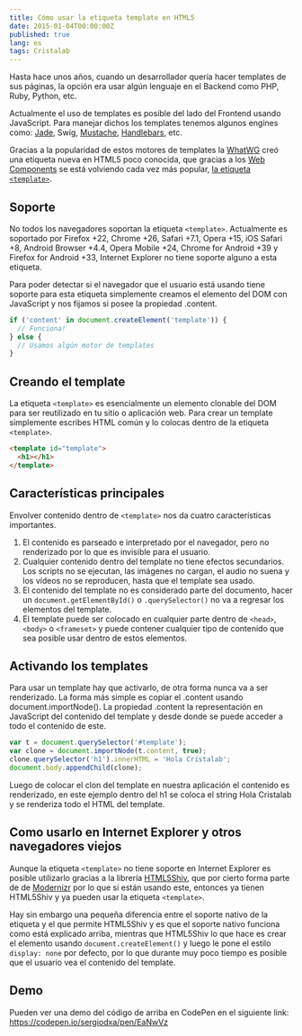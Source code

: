 ```yaml
---
title: Cómo usar la etiqueta template en HTML5
date: 2015-01-04T00:00:00Z
published: true
lang: es
tags: Cristalab
---
```


Hasta hace unos años, cuando un desarrollador quería hacer templates de sus páginas, la opción era usar algún lenguaje en el Backend como PHP, Ruby, Python, etc.

Actualmente el uso de templates es posible del lado del Frontend usando JavaScript. Para manejar dichos los templates tenemos algunos engines como: [Jade](https://jade-lang.com/), Swig, [Mustache](https://mustache.github.io/), [Handlebars](https://handlebarsjs.com/), etc.

Gracias a la popularidad de estos motores de templates la [WhatWG](https://whatwg.org/) creó una etiqueta nueva en HTML5 poco conocida, que gracias a los [Web Components](https://webcomponents.org/) se está volviendo cada vez más popular, [la etiqueta `<template>`](https://www.whatwg.org/specs/web-apps/current-work/multipage/scripting-1.html#the-template-element).

## Soporte

No todos los navegadores soportan la etiqueta `<template>`. Actualmente es soportado por Firefox +22, Chrome +26, Safari +7.1, Opera +15, iOS Safari +8, Android Browser +4.4, Opera Mobile +24, Chrome for Android +39 y Firefox for Android +33, Internet Explorer no tiene soporte alguno a esta etiqueta.

Para poder detectar si el navegador que el usuario está usando tiene soporte para esta etiqueta simplemente creamos el elemento del DOM con JavaScript y nos fijamos si posee la propiedad .content.

```js
if ('content' in document.createElement('template')) {
  // Funciona!
} else {
  // Usamos algún motor de templates
}
```

## Creando el template

La etiqueta `<template>` es esencialmente un elemento clonable del DOM para ser reutilizado en tu sitio o aplicación web. Para crear un template simplemente escribes HTML común y lo colocas dentro de la etiqueta `<template>`.

```html
<template id="template">
  <h1></h1>
</template>
```

## Características principales

Envolver contenido dentro de `<template>` nos da cuatro características importantes.

1. El contenido es parseado e interpretado por el navegador, pero no renderizado por lo que es invisible para el usuario.
2. Cualquier contenido dentro del template no tiene efectos secundarios. Los scripts no se ejecutan, las imágenes no cargan, el audio no suena y los vídeos no se reproducen, hasta que el template sea usado.
3. El contenido del template no es considerado parte del documento, hacer un `document.getElementById()` o `.querySelector()` no va a regresar los elementos del template.
4. El template puede ser colocado en cualquier parte dentro de `<head>`, `<body>` o `<frameset>` y puede contener cualquier tipo de contenido que sea posible usar dentro de estos elementos.


## Activando los templates

Para usar un template hay que activarlo, de otra forma nunca va a ser renderizado. La forma más simple es copiar el .content usando document.importNode(). La propiedad .content la representación en JavaScript del contenido del template y desde donde se puede acceder a todo el contenido de este.

```js
var t = document.querySelector('#template');
var clone = document.importNode(t.content, true);
clone.querySelector('h1').innerHTML = 'Hola Cristalab';
document.body.appendChild(clone);
```

Luego de colocar el clon del template en nuestra aplicación el contenido es renderizado, en este ejemplo dentro del h1 se coloca el string Hola Cristalab y se renderiza todo el HTML del template.

## Como usarlo en Internet Explorer y otros navegadores viejos

Aunque la etiqueta `<template>` no tiene soporte en Internet Explorer es posible utilizarlo gracias a la librería [HTML5Shiv](https://github.com/aFarkas/html5shiv), que por cierto forma parte de de [Modernizr](https://modernizr.com/) por lo que si están usando este, entonces ya tienen HTML5Shiv y ya pueden usar la etiqueta `<template>`.

Hay sin embargo una pequeña diferencia entre el soporte nativo de la etiqueta y el que permite HTML5Shiv y es que el soporte nativo funciona como está explicado arriba, mientras que HTML5Shiv lo que hace es crear el elemento usando `document.createElement()` y luego le pone el estilo `display: none` por defecto, por lo que durante muy poco tiempo es posible que el usuario vea el contenido del template.

## Demo

Pueden ver una demo del código de arriba en CodePen en el siguiente link: https://codepen.io/sergiodxa/pen/EaNwVz
